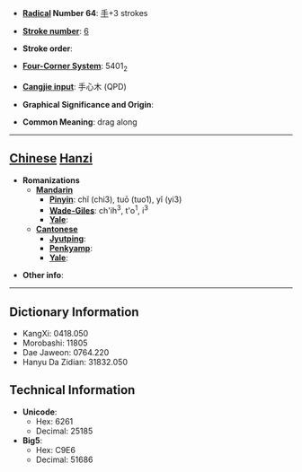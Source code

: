 * '''[[Wiktionary:Chinese radical index| Radical]] Number 64''': [[Wiktionary:Chinese radical index 手|手]]+3 strokes

* '''[[Wiktionary:Chinese total strokes index|Stroke number]]''': [[Wiktionary:Chinese total strokes index 6|6]]

* '''Stroke order''': 

* '''[[Wiktionary:Chinese four corner index|Four-Corner System]]''': 5401<sub>2</sub>

* '''[[Wiktionary:Chinese Cangjie index|Cangjie input]]''': 手心木 (QPD)

* '''Graphical Significance and Origin''': 

* '''Common Meaning''': drag along

----

== [[Chinese]] [[Hanzi]] ==

* '''Romanizations'''
** '''[[Mandarin]]'''
*** '''[[Pinyin]]''': chǐ (chi3), tuō (tuo1), yǐ (yi3)
*** '''[[Wade-Giles]]''': ch'ih<sup>3</sup>, t'o<sup>1</sup>, i<sup>3</sup>
*** '''[[Yale]]''': 
** '''[[Cantonese]]'''
*** '''[[Jyutping]]''':
*** '''[[Penkyamp]]''': 
*** '''[[Yale]]''': 

* '''Other info''': 

----

== Dictionary Information ==

* KangXi: 0418.050
* Morobashi: 11805
* Dae Jaweon: 0764.220
* Hanyu Da Zidian: 31832.050

== Technical Information ==

* '''Unicode''':
** Hex: 6261
** Decimal: 25185
* '''Big5''':
** Hex: C9E6
** Decimal: 51686